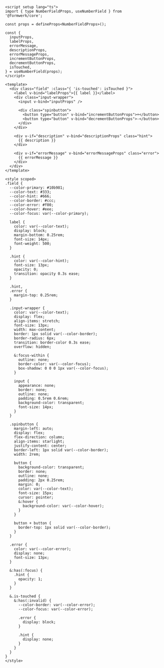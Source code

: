 ```vue collapse={40-167}
<script setup lang="ts">
import { type NumberFieldProps, useNumberField } from '@formwerk/core';

const props = defineProps<NumberFieldProps>();

const {
  inputProps,
  labelProps,
  errorMessage,
  descriptionProps,
  errorMessageProps,
  incrementButtonProps,
  decrementButtonProps,
  isTouched,
} = useNumberField(props);
</script>

<template>
  <div class="field" :class="{ 'is-touched': isTouched }">
    <label v-bind="labelProps">{{ label }}</label>
    <div class="input-wrapper">
      <input v-bind="inputProps" />

      <div class="spinbutton">
        <button type="button" v-bind="incrementButtonProps">+</button>
        <button type="button" v-bind="decrementButtonProps">-</button>
      </div>
    </div>

    <div v-if="description" v-bind="descriptionProps" class="hint">
      {{ description }}
    </div>

    <div v-if="errorMessage" v-bind="errorMessageProps" class="error">
      {{ errorMessage }}
    </div>
  </div>
</template>

<style scoped>
.field {
  --color-primary: #10b981;
  --color-text: #333;
  --color-hint: #666;
  --color-border: #ccc;
  --color-error: #f00;
  --color-hover: #eee;
  --color-focus: var(--color-primary);

  label {
    color: var(--color-text);
    display: block;
    margin-bottom: 0.25rem;
    font-size: 14px;
    font-weight: 500;
  }

  .hint {
    color: var(--color-hint);
    font-size: 13px;
    opacity: 0;
    transition: opacity 0.3s ease;
  }

  .hint,
  .error {
    margin-top: 0.25rem;
  }

  .input-wrapper {
    color: var(--color-text);
    display: flex;
    align-items: stretch;
    font-size: 13px;
    width: max-content;
    border: 1px solid var(--color-border);
    border-radius: 6px;
    transition: border-color 0.3s ease;
    overflow: hidden;

    &:focus-within {
      outline: none;
      border-color: var(--color-focus);
      box-shadow: 0 0 0 1px var(--color-focus);
    }

    input {
      appearance: none;
      border: none;
      outline: none;
      padding: 0.5rem 0.6rem;
      background-color: transparent;
      font-size: 14px;
    }
  }

  .spinbutton {
    margin-left: auto;
    display: flex;
    flex-direction: column;
    align-items: starlight;
    justify-content: center;
    border-left: 1px solid var(--color-border);
    width: 2rem;

    button {
      background-color: transparent;
      border: none;
      outline: none;
      padding: 2px 0.25rem;
      margin: 0;
      color: var(--color-text);
      font-size: 15px;
      cursor: pointer;
      &:hover {
        background-color: var(--color-hover);
      }
    }

    button + button {
      border-top: 1px solid var(--color-border);
    }
  }

  .error {
    color: var(--color-error);
    display: none;
    font-size: 13px;
  }

  &:has(:focus) {
    .hint {
      opacity: 1;
    }
  }

  &.is-touched {
    &:has(:invalid) {
      --color-border: var(--color-error);
      --color-focus: var(--color-error);

      .error {
        display: block;
      }

      .hint {
        display: none;
      }
    }
  }
}
</style>
```
